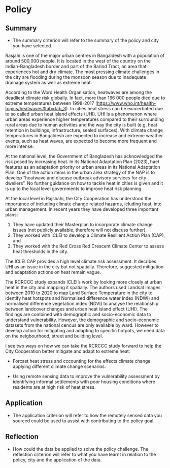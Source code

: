 # Policy 

## Summary

-   The summary criterion will refer to the summary of the policy and city you have selected.

Rasjahi is one of the major urban centres in Bangaldesh with a population of around 500,000 people. It is located in the west of the country on the Indian-Bangladesh border and part of the Barind Tract, an area that experiences hot and dry climate. The most pressing climate challenges in the city are flooding during the monsoon season due to inadequate drainage system as well as extreme heat.

According to the Word Health Organisation, heatwaves are among the deadliest climate risk globally. In fact, more than 166 000 people died due to extreme temperatures between 1998-2017 (<https://www.who.int/health-topics/heatwaves#tab=tab_3>). In cities heat stress can be exacerbated due to so called urban heat island effects (UHI). UHI is a phenomenon where urban areas experience higher temperatures compared to their surrounding rural areas due to human activities and the way the city is built (e.g. heat retention in buildings, infrastructure, sealed surfaces). With climate change temperatures in Bangaldesh are expected to increase and extreme weather events, such as heat waves, are expected to become more frequent and more intense.

At the national level, the Government of Bangladesh has acknowledged the risk posed by increasing heat. In its National Adaptation Plan (2023), haet features as an adaptation priority or urban areas in its National Adaptation Plan. One of the action items in the urban area strategy of the NAP is to develop "heatwave and disease outbreak advisory services for city dwellers". No further guidance on how to tackle heat in cities is given and it is up to the local level governments to improve heat risk planning.

At the local level in Rajshahi, the City Cooperation has understood the importance of including climate change related hazards, icluding heat, into urban management. In recent years they have developed three important plans:

1.  They have updated their Masterplan to incorporate climate change issues (not publicly available, therefore will not discuss further),
2.  They worked with ICLEI to develop a Climate Resilient Action Plan (CAP), and
3.  They worked with the Red Cross Red Crescent Climate Center to assess heat thresholds in the city.

The ICLEI CAP provides a high level climate risk assessment. It decribes UHI as an issue in the city but not spatially. Therefore, suggested mitigation and adaptation actions on heat remain vague.

The RCRCCC study expands ICLEI's work by looking more closely at urban heat in the city and mapping it spatially. The authors used Landsat images between 2010 to 2020 to map Land Surface Temperature in the city to identify heat hotspots and Normalised difference water index (NDWI) and normalised difference vegetation index (NDVI) to analyse the relationship between landcover changes and urban heat island effect (UHI). The findings are combined with demographic and socio-economic data to understand vulnerability. However, the demographic and socio-economic datasets from the national cencus are only available by ward. However to develop action for mitigating and adapting to specific hotpots, we need data on the neigbourhood, street and building level.

I see two ways on how we can take the RCRCCC study forward to help the City Cooperation better mitigate and adapt to extreme heat:

-   Forcast heat stress and cccounting for the effects climate change applying different climate change scenarios.

-   Using remote sensing data to improve the vulnerability assessment by identifying informal settlements with poor housing conditions where residents are at high risk of heat stress.

## Application

-   The application criterion will refer to how the remotely sensed data you sourced could be used to assist with contributing to the policy goal.

## Reflection

-   How could the data be applied to solve the policy challenge. The reflection criterion will refer to what you have learnt in relation to the policy, city and the application of the data.
